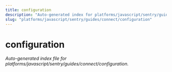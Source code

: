 ```yaml
---
title: configuration
description: "Auto-generated index for platforms/javascript/sentry/guides/connect/configuration"
slug: "platforms/javascript/sentry/guides/connect/configuration"
---
```


# configuration

_Auto-generated index file for platforms/javascript/sentry/guides/connect/configuration._
